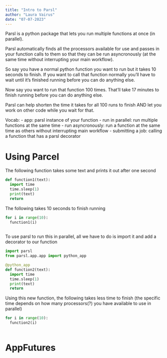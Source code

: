 ```yaml
---
title: "Intro to Parsl"
author: "Laura Vairus"
date: "07-07-2023"
---
```


Parsl is a python package that lets you run multiple functions at once (in parallel).

Parsl automatically finds all the processors available for use and passes in your function calls to them so that they can be run asyncronously (at the same time without interrupting your main workflow).

So say you have a normal python function you want to run but it takes 10 seconds to finish.
If you want to call that function normally you'll have to wait until it's finished running before you can do anything else.

Now say you want to run that function 100 times. That'll take 17 minutes to finish running before you can do anything else.

Parsl can help shorten the time it takes for all 100 runs to finish AND let you work on other code while you wait for that.

Vocab:
- app: parsl instance of your function
- run in parallel: run multiple functions at the same time
- run asyncronously: run a function at the same time as others without interrupting main workflow
- submitting a job: calling a function that has a parsl decorator

# Using Parcel

The following function takes some text and prints it out after one second
``` python
def function1(text):
  import time
  time.sleep(1)
  print(text)
  return

```

The following takes 10 seconds to finish running
``` python
for i in range(10):
  function1(i)
  
```


To use parsl to run this in parallel, all we have to do is import it and add a decorator to our function
``` python
import parsl
from parsl.app.app import python_app

@python_app
def function2(text):
  import time
  time.sleep(1)
  print(text)
  return

```

Using this new function, the following takes less time to finish (the specific time depends on how many processors(?) you have available to use in parallel)
``` python
for i in range(10):
  function2(i)
  
```


# AppFutures









